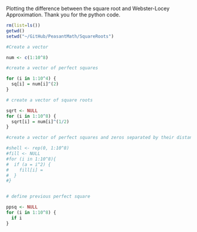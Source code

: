 Plotting the difference between the square root and Webster-Locey Approximation. Thank you for the python code.


```r

rm(list=ls())
getwd()
setwd("~/GitHub/PeasantMath/SquareRoots")

#Create a vector

num <- c(1:10^8)

#create a vector of perfect squares

for (i in 1:10^4) {
  sq[i] = num[i]^(2)
}

# create a vector of square roots

sqrt <- NULL
for (i in 1:10^8) {
  sqrt[i] = num[i]^(1/2)
}

#create a vector of perfect squares and zeros separated by their distance

#shell <- rep(0, 1:10^8)
#fill <- NULL
#for (i in 1:10^8){
#  if (a = i^2) {
#    fill[i] = 
#  }
#}


# define previous perfect square

ppsq <- NULL
for (i in 1:10^8) {
  if i 
}


```
